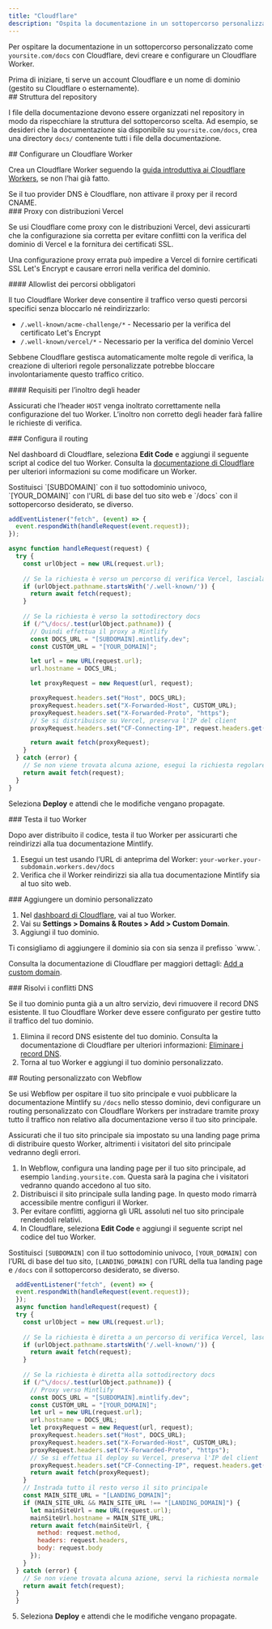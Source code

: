 ```yaml
---
title: "Cloudflare"
description: "Ospita la documentazione in un sottopercorso personalizzato con Cloudflare Workers"
---
```



Per ospitare la documentazione in un sottopercorso personalizzato come `yoursite.com/docs` con Cloudflare, devi creare e configurare un Cloudflare Worker.

<Info>
  Prima di iniziare, ti serve un account Cloudflare e un nome di dominio (gestito su Cloudflare o esternamente).
</Info>

<div id="repository-structure">
  ## Struttura del repository
</div>

I file della documentazione devono essere organizzati nel repository in modo da rispecchiare la struttura del sottopercorso scelta. Ad esempio, se desideri che la documentazione sia disponibile su `yoursite.com/docs`, crea una directory `docs/` contenente tutti i file della documentazione.

<div id="set-up-a-cloudflare-worker">
  ## Configurare un Cloudflare Worker
</div>

Crea un Cloudflare Worker seguendo la [guida introduttiva ai Cloudflare Workers](https://developers.cloudflare.com/workers/get-started/dashboard/), se non l’hai già fatto.

<Warning>
  Se il tuo provider DNS è Cloudflare, non attivare il proxy per il record CNAME.
</Warning>

<div id="proxies-with-vercel-deployments">
  ### Proxy con distribuzioni Vercel
</div>

Se usi Cloudflare come proxy con le distribuzioni Vercel, devi assicurarti che la configurazione sia corretta per evitare conflitti con la verifica del dominio di Vercel e la fornitura dei certificati SSL.

Una configurazione proxy errata può impedire a Vercel di fornire certificati SSL Let's Encrypt e causare errori nella verifica del dominio.

<div id="required-path-allowlist">
  #### Allowlist dei percorsi obbligatori
</div>

Il tuo Cloudflare Worker deve consentire il traffico verso questi percorsi specifici senza bloccarlo né reindirizzarlo:

- `/.well-known/acme-challenge/*` - Necessario per la verifica del certificato Let's Encrypt
- `/.well-known/vercel/*` - Necessario per la verifica del dominio Vercel

Sebbene Cloudflare gestisca automaticamente molte regole di verifica, la creazione di ulteriori regole personalizzate potrebbe bloccare involontariamente questo traffico critico.

<div id="header-forwarding-requirements">
  #### Requisiti per l’inoltro degli header
</div>

Assicurati che l’header `HOST` venga inoltrato correttamente nella configurazione del tuo Worker. L’inoltro non corretto degli header farà fallire le richieste di verifica.

<div id="configure-routing">
  ### Configura il routing
</div>

Nel dashboard di Cloudflare, seleziona **Edit Code** e aggiungi il seguente script al codice del tuo Worker. Consulta la [documentazione di Cloudflare](https://developers.cloudflare.com/workers-ai/get-started/dashboard/#development) per ulteriori informazioni su come modificare un Worker.

<Tip>
  Sostituisci `[SUBDOMAIN]` con il tuo sottodominio univoco, `[YOUR_DOMAIN]` con l&#39;URL di base del tuo sito web e `/docs` con il sottopercorso desiderato, se diverso.
</Tip>

```javascript
addEventListener("fetch", (event) => {
  event.respondWith(handleRequest(event.request));
});

async function handleRequest(request) {
  try {
    const urlObject = new URL(request.url);
    
    // Se la richiesta è verso un percorso di verifica Vercel, lasciala passare
    if (urlObject.pathname.startsWith('/.well-known/')) {
      return await fetch(request);
    }
    
    // Se la richiesta è verso la sottodirectory docs
    if (/^\/docs/.test(urlObject.pathname)) {
      // Quindi effettua il proxy a Mintlify
      const DOCS_URL = "[SUBDOMAIN].mintlify.dev";
      const CUSTOM_URL = "[YOUR_DOMAIN]";

      let url = new URL(request.url);
      url.hostname = DOCS_URL;

      let proxyRequest = new Request(url, request);

      proxyRequest.headers.set("Host", DOCS_URL);
      proxyRequest.headers.set("X-Forwarded-Host", CUSTOM_URL);
      proxyRequest.headers.set("X-Forwarded-Proto", "https");
      // Se si distribuisce su Vercel, preserva l'IP del client
      proxyRequest.headers.set("CF-Connecting-IP", request.headers.get("CF-Connecting-IP"));

      return await fetch(proxyRequest);
    }
  } catch (error) {
    // Se non viene trovata alcuna azione, esegui la richiesta regolare
    return await fetch(request);
  }
}
```

Seleziona **Deploy** e attendi che le modifiche vengano propagate.

<Propagating />

<div id="test-your-worker">
  ### Testa il tuo Worker
</div>

Dopo aver distribuito il codice, testa il tuo Worker per assicurarti che reindirizzi alla tua documentazione Mintlify.

1. Esegui un test usando l’URL di anteprima del Worker: `your-worker.your-subdomain.workers.dev/docs`
2. Verifica che il Worker reindirizzi sia alla tua documentazione Mintlify sia al tuo sito web.

<div id="add-custom-domain">
  ### Aggiungere un dominio personalizzato
</div>

1. Nel [dashboard di Cloudflare](https://dash.cloudflare.com/), vai al tuo Worker.
2. Vai su **Settings > Domains & Routes > Add > Custom Domain**.
3. Aggiungi il tuo dominio. 

<Tip>
  Ti consigliamo di aggiungere il dominio sia con sia senza il prefisso `www.`.
</Tip>

Consulta la documentazione di Cloudflare per maggiori dettagli: [Add a custom domain](https://developers.cloudflare.com/workers/configuration/routing/custom-domains/#add-a-custom-domain). 

<div id="resolve-dns-conflicts">
  ### Risolvi i conflitti DNS
</div>

Se il tuo dominio punta già a un altro servizio, devi rimuovere il record DNS esistente. Il tuo Cloudflare Worker deve essere configurato per gestire tutto il traffico del tuo dominio.

1. Elimina il record DNS esistente del tuo dominio. Consulta la documentazione di Cloudflare per ulteriori informazioni: [Eliminare i record DNS](https://developers.cloudflare.com/dns/manage-dns-records/how-to/create-dns-records/#delete-dns-records).
2. Torna al tuo Worker e aggiungi il tuo dominio personalizzato.

<div id="webflow-custom-routing">
  ## Routing personalizzato con Webflow
</div>

Se usi Webflow per ospitare il tuo sito principale e vuoi pubblicare la documentazione Mintlify su `/docs` nello stesso dominio, devi configurare un routing personalizzato con Cloudflare Workers per instradare tramite proxy tutto il traffico non relativo alla documentazione verso il tuo sito principale.

<Warning>
  Assicurati che il tuo sito principale sia impostato su una landing page prima di distribuire questo Worker, altrimenti i visitatori del sito principale vedranno degli errori.
</Warning>

1. In Webflow, configura una landing page per il tuo sito principale, ad esempio `landing.yoursite.com`. Questa sarà la pagina che i visitatori vedranno quando accedono al tuo sito.
2. Distribuisci il sito principale sulla landing page. In questo modo rimarrà accessibile mentre configuri il Worker.
3. Per evitare conflitti, aggiorna gli URL assoluti nel tuo sito principale rendendoli relativi.
4. In Cloudflare, seleziona **Edit Code** e aggiungi il seguente script nel codice del tuo Worker.

<Tip> Sostituisci `[SUBDOMAIN]` con il tuo sottodominio univoco, `[YOUR_DOMAIN]` con l’URL di base del tuo sito, `[LANDING_DOMAIN]` con l’URL della tua landing page e `/docs` con il sottopercorso desiderato, se diverso. </Tip>

```javascript
  addEventListener("fetch", (event) => {
  event.respondWith(handleRequest(event.request));
  });
  async function handleRequest(request) {
  try {
    const urlObject = new URL(request.url);
    
    // Se la richiesta è diretta a un percorso di verifica Vercel, lasciala passare
    if (urlObject.pathname.startsWith('/.well-known/')) {
      return await fetch(request);
    }
    
    // Se la richiesta è diretta alla sottodirectory docs
    if (/^\/docs/.test(urlObject.pathname)) {
      // Proxy verso Mintlify
      const DOCS_URL = "[SUBDOMAIN].mintlify.dev";
      const CUSTOM_URL = "[YOUR_DOMAIN]";
      let url = new URL(request.url);
      url.hostname = DOCS_URL;
      let proxyRequest = new Request(url, request);
      proxyRequest.headers.set("Host", DOCS_URL);
      proxyRequest.headers.set("X-Forwarded-Host", CUSTOM_URL);
      proxyRequest.headers.set("X-Forwarded-Proto", "https");
      // Se si effettua il deploy su Vercel, preserva l'IP del client
      proxyRequest.headers.set("CF-Connecting-IP", request.headers.get("CF-Connecting-IP"));
      return await fetch(proxyRequest);
    }
    // Instrada tutto il resto verso il sito principale
    const MAIN_SITE_URL = "[LANDING_DOMAIN]";
    if (MAIN_SITE_URL && MAIN_SITE_URL !== "[LANDING_DOMAIN]") {
      let mainSiteUrl = new URL(request.url);
      mainSiteUrl.hostname = MAIN_SITE_URL;
      return await fetch(mainSiteUrl, {
        method: request.method,
        headers: request.headers,
        body: request.body
      });
    }
  } catch (error) {
    // Se non viene trovata alcuna azione, servi la richiesta normale
    return await fetch(request);
  }
  }
```

5. Seleziona **Deploy** e attendi che le modifiche vengano propagate.

<Propagating />
